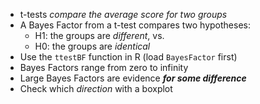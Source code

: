 
- t-tests *compare the average score for two groups*
- A Bayes Factor from a t-test compares two hypotheses:  
  - H1: the groups are *different*, vs.
  - H0: the groups are *identical*
- Use the `ttestBF` function in R  (load `BayesFactor` first)
- Bayes Factors range from zero to infinity
- Large Bayes Factors are evidence ***for some difference***
- Check which *direction* with a boxplot
